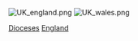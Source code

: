 {{kml}}
[[Image:UK_england.png|left]]
[[Image:UK_wales.png|left]]

{{Roman Catholic dioceses in England and Wales}}
[[Category:英格蘭和威爾斯天主教堂|Dioceses]]
[[Category:英国天主教教区|England]]